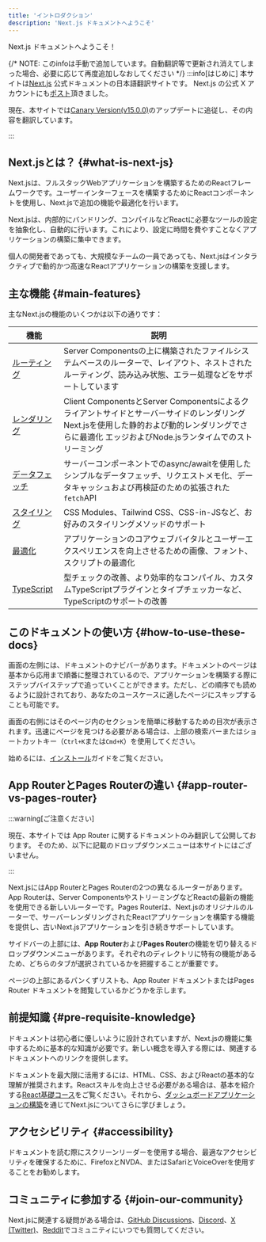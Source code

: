 ```yaml
---
title: 'イントロダクション'
description: 'Next.js ドキュメントへようこそ'
---
```


Next.js ドキュメントへようこそ！

{/* NOTE: このinfoは手動で追加しています。自動翻訳等で更新され消えてしまった場合、必要に応じて再度追加しなおしてください */}
:::info[はじめに]
本サイトは[Next.js](https://nextjs.org) 公式ドキュメントの日本語翻訳サイトです。
Next.js の公式 X アカウントにも[ポスト](https://twitter.com/nextjs/status/1746921179879735677)頂きました。

現在、本サイトでは[Canary Version(v15.0.0)](https://nextjs.org/docs/canary)のアップデートに追従し、その内容を翻訳しています。

<NextJsVersion label="翻訳している公式ドキュメントのバージョン：" />
:::

## Next.jsとは？ {#what-is-next-js}

Next.jsは、フルスタックWebアプリケーションを構築するためのReactフレームワークです。ユーザーインターフェースを構築するためにReactコンポーネントを使用し、Next.jsで追加の機能や最適化を行います。

Next.jsは、内部的にバンドリング、コンパイルなどReactに必要なツールの設定を抽象化し、自動的に行います。これにより、設定に時間を費やすことなくアプリケーションの構築に集中できます。

個人の開発者であっても、大規模なチームの一員であっても、Next.jsはインタラクティブで動的かつ高速なReactアプリケーションの構築を支援します。

## 主な機能 {#main-features}

主なNext.jsの機能のいくつかは以下の通りです：

| 機能                                                                     | 説明                                                                                                                                                                                                 |
| ------------------------------------------------------------------------ | ---------------------------------------------------------------------------------------------------------------------------------------------------------------------------------------------------- |
| [ルーティング](/docs/app/building-your-application/routing)              | Server Componentsの上に構築されたファイルシステムベースのルーターで、レイアウト、ネストされたルーティング、読み込み状態、エラー処理などをサポートしています                                          |
| [レンダリング](/docs/app/building-your-application/rendering)            | Client ComponentsとServer Componentsによるクライアントサイドとサーバーサイドのレンダリング Next.jsを使用した静的および動的レンダリングでさらに最適化 エッジおよびNode.jsランタイムでのストリーミング |
| [データフェッチ](/docs/app/building-your-application/data-fetching)      | サーバーコンポーネントでのasync/awaitを使用したシンプルなデータフェッチ、リクエストメモ化、データキャッシュおよび再検証のための拡張された`fetch`API                                                  |
| [スタイリング](/docs/app/building-your-application/styling)              | CSS Modules、Tailwind CSS、CSS-in-JSなど、お好みのスタイリングメソッドのサポート                                                                                                                     |
| [最適化](/docs/app/building-your-application/optimizing)                 | アプリケーションのコアウェブバイタルとユーザーエクスペリエンスを向上させるための画像、フォント、スクリプトの最適化                                                                                   |
| [TypeScript](/docs/app/building-your-application/configuring/typescript) | 型チェックの改善、より効率的なコンパイル、カスタムTypeScriptプラグインとタイプチェッカーなど、TypeScriptのサポートの改善                                                                             |

## このドキュメントの使い方 {#how-to-use-these-docs}

画面の左側には、ドキュメントのナビバーがあります。ドキュメントのページは基本から応用まで順番に整理されているので、アプリケーションを構築する際にステップバイステップで追っていくことができます。ただし、どの順序でも読めるように設計されており、あなたのユースケースに適したページにスキップすることも可能です。

画面の右側にはそのページ内のセクションを簡単に移動するための目次が表示されます。迅速にページを見つける必要がある場合は、上部の検索バーまたはショートカットキー（`Ctrl+K`または`Cmd+K`）を使用してください。

始めるには、[インストール](/docs/getting-started/installation)ガイドをご覧ください。

## App RouterとPages Routerの違い {#app-router-vs-pages-router}

:::warning[ご注意ください]

現在、本サイトでは App Router に関するドキュメントのみ翻訳して公開しております。
そのため、以下に記載のドロップダウンメニューは本サイトにはございません。

:::

Next.jsにはApp RouterとPages Routerの2つの異なるルーターがあります。App Routerは、Server ComponentsやストリーミングなどReactの最新の機能を使用できる新しいルーターです。Pages Routerは、Next.jsのオリジナルのルーターで、サーバーレンダリングされたReactアプリケーションを構築する機能を提供し、古いNext.jsアプリケーションを引き続きサポートしています。

サイドバーの上部には、**App Router**および**Pages Router**の機能を切り替えるドロップダウンメニューがあります。それぞれのディレクトリに特有の機能があるため、どちらのタブが選択されているかを把握することが重要です。

ページの上部にあるパンくずリストも、App Router ドキュメントまたはPages Router ドキュメントを閲覧しているかどうかを示します。

## 前提知識 {#pre-requisite-knowledge}

ドキュメントは初心者に優しいように設計されていますが、Next.jsの機能に集中するために基本的な知識が必要です。新しい概念を導入する際には、関連するドキュメントへのリンクを提供します。

ドキュメントを最大限に活用するには、HTML、CSS、およびReactの基本的な理解が推奨されます。Reactスキルを向上させる必要がある場合は、基本を紹介する[React基礎コース](https://nextjs.org/learn/react-foundations)をご覧ください。それから、[ダッシュボードアプリケーションの構築](https://nextjs.org/learn/dashboard-app)を通じてNext.jsについてさらに学びましょう。

## アクセシビリティ {#accessibility}

ドキュメントを読む際にスクリーンリーダーを使用する場合、最適なアクセシビリティを確保するために、FirefoxとNVDA、またはSafariとVoiceOverを使用することをお勧めします。

## コミュニティに参加する {#join-our-community}

Next.jsに関連する疑問がある場合は、[GitHub Discussions](https://github.com/vercel/next.js/discussions)、[Discord](https://discord.com/invite/bUG2bvbtHy)、[X (Twitter)](https://x.com/nextjs)、[Reddit](https://www.reddit.com/r/nextjs)でコミュニティにいつでも質問してください。
